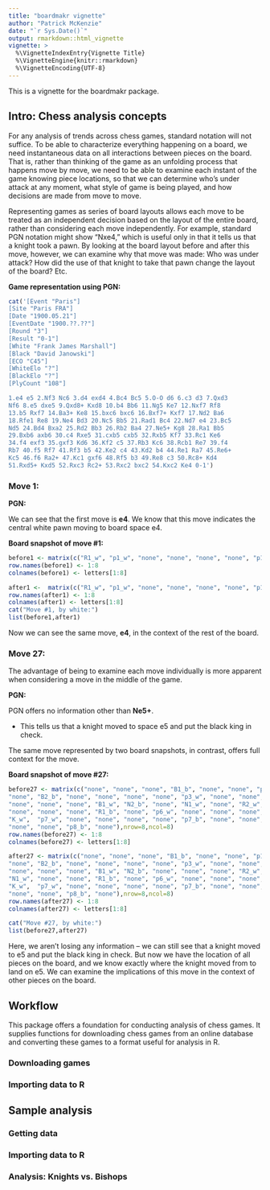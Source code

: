```yaml
---
title: "boardmakr vignette"
author: "Patrick McKenzie"
date: "`r Sys.Date()`"
output: rmarkdown::html_vignette
vignette: >
  %\VignetteIndexEntry{Vignette Title}
  %\VignetteEngine{knitr::rmarkdown}
  %\VignetteEncoding{UTF-8}
---
```


This is a vignette for the boardmakr package.

## Intro: Chess analysis concepts

For any analysis of trends across chess games, standard notation will not suffice. To be able to characterize everything happening on a board, we need instantaneous data on all interactions between pieces on the board. That is, rather than thinking of the game as an unfolding process that happens move by move, we need to be able to examine each instant of the game knowing piece locations, so that we can determine who's under attack at any moment, what style of game is being played, and how decisions are made from move to move.

Representing games as series of board layouts allows each move to be treated as an independent decision based on the layout of the entire board, rather than considering each move independently. For example, standard PGN notation might show "Nxe4," which is useful only in that it tells us that a knight took a pawn. By looking at the board layout before and after this move, however, we can examine why that move was made: Who was under attack? How did the use of that knight to take that pawn change the layout of the board? Etc.

**Game representation using PGN:**
```r
cat('[Event "Paris"]
[Site "Paris FRA"]
[Date "1900.05.21"]
[EventDate "1900.??.??"]
[Round "3"]
[Result "0-1"]
[White "Frank James Marshall"]
[Black "David Janowski"]
[ECO "C45"]
[WhiteElo "?"]
[BlackElo "?"]
[PlyCount "108"]

1.e4 e5 2.Nf3 Nc6 3.d4 exd4 4.Bc4 Bc5 5.O-O d6 6.c3 d3 7.Qxd3
Nf6 8.e5 dxe5 9.Qxd8+ Kxd8 10.b4 Bb6 11.Ng5 Ke7 12.Nxf7 Rf8
13.b5 Rxf7 14.Ba3+ Ke8 15.bxc6 bxc6 16.Bxf7+ Kxf7 17.Nd2 Ba6
18.Rfe1 Re8 19.Ne4 Bd3 20.Nc5 Bb5 21.Rad1 Bc4 22.Nd7 e4 23.Bc5
Nd5 24.Bd4 Bxa2 25.Rd2 Bb3 26.Rb2 Ba4 27.Ne5+ Kg8 28.Ra1 Bb5
29.Bxb6 axb6 30.c4 Rxe5 31.cxb5 cxb5 32.Rxb5 Kf7 33.Rc1 Ke6
34.f4 exf3 35.gxf3 Kd6 36.Kf2 c5 37.Rb3 Kc6 38.Rcb1 Re7 39.f4
Rb7 40.f5 Rf7 41.Rf3 b5 42.Ke2 c4 43.Kd2 b4 44.Re1 Ra7 45.Re6+
Kc5 46.f6 Ra2+ 47.Kc1 gxf6 48.Rf5 b3 49.Re8 c3 50.Rc8+ Kd4
51.Rxd5+ Kxd5 52.Rxc3 Rc2+ 53.Rxc2 bxc2 54.Kxc2 Ke4 0-1')
```


### Move 1:

**PGN:**

We can see that the first move is **e4**. We know that this move indicates the central white pawn moving to board space e4.

**Board snapshot of move #1:**
```r
before1 <- matrix(c("R1_w", "p1_w", "none", "none", "none", "none", "p1_b", "R1_b", "N1_w", "p2_w", "none", "none", "none","none", "p2_b", "N1_b", "B1_w", "p3_w", "none", "none", "none", "none", "p3_b", "B1_b", "Q_w",  "p4_w","none", "none", "none", "none", "p4_b", "Q_b",  "K_w",  "p5_w", "none", "none", "none", "none", "p5_b","K_b",  "B2_w", "p6_w", "none", "none", "none", "none", "p6_b", "B2_b", "N2_w", "p7_w", "none", "none","none", "none", "p7_b", "N2_b", "R2_w", "p8_w", "none", "none", "none", "none", "p8_b", "R2_b"),nrow=8,ncol = 8)
row.names(before1) <- 1:8
colnames(before1) <- letters[1:8]

after1 <-  matrix(c("R1_w", "p1_w", "none", "none", "none", "none", "p1_b", "R1_b", "N1_w", "p2_w", "none", "none", "none","none", "p2_b", "N1_b", "B1_w", "p3_w", "none", "none", "none", "none", "p3_b", "B1_b", "Q_w",  "p4_w","none", "none", "none", "none", "p4_b", "Q_b",  "K_w",  "none", "none", "p5_w", "none", "none", "p5_b","K_b",  "B2_w", "p6_w", "none", "none", "none", "none", "p6_b", "B2_b", "N2_w", "p7_w", "none", "none","none", "none", "p7_b", "N2_b", "R2_w", "p8_w", "none", "none", "none", "none", "p8_b", "R2_b"),nrow=8,ncol=8)
row.names(after1) <- 1:8
colnames(after1) <- letters[1:8]
cat("Move #1, by white:")
list(before1,after1)
```

Now we can see the same move, **e4**, in the context of the rest of the board.

### Move 27:

The advantage of being to examine each move individually is more apparent when considering a move in the middle of the game. 

**PGN:**

PGN offers no information other than **Ne5+**. 

*  This tells us that a knight moved to space e5 and put the black king in check. 

The same move represented by two board snapshots, in contrast, offers full context for the move.

**Board snapshot of move #27:**
```r
before27 <- matrix(c("none", "none", "none", "B1_b", "none", "none", "p1_b", "none", "none", "R1_w", "none", "none",
"none", "B2_b", "none", "none", "none", "none", "p3_w", "none", "none", "p2_b", "p3_b", "none",
"none", "none", "none", "B1_w", "N2_b", "none", "N1_w", "none", "R2_w", "none", "none", "p4_b",
"none", "none", "none", "R1_b", "none", "p6_w", "none", "none", "none", "none", "K_b", "none",
"K_w",  "p7_w", "none", "none", "none", "none", "p7_b", "none", "none", "p8_w", "none", "none",
"none", "none", "p8_b", "none"),nrow=8,ncol=8)
row.names(before27) <- 1:8
colnames(before27) <- letters[1:8]

after27 <- matrix(c("none", "none", "none", "B1_b", "none", "none", "p1_b", "none", "none", "R1_w", "none", "none",
"none", "B2_b", "none", "none", "none", "none", "p3_w", "none", "none", "p2_b", "p3_b", "none",
"none", "none", "none", "B1_w", "N2_b", "none", "none", "none", "R2_w", "none", "none", "p4_b",
"N1_w", "none", "none", "R1_b", "none", "p6_w", "none", "none", "none", "none", "K_b",  "none",
"K_w",  "p7_w", "none", "none", "none", "none", "p7_b", "none", "none", "p8_w", "none", "none",
"none", "none", "p8_b", "none"),nrow=8,ncol=8)
row.names(after27) <- 1:8
colnames(after27) <- letters[1:8]

cat("Move #27, by white:")
list(before27,after27)
```

Here, we aren't losing any information -- we can still see that a knight moved to e5 and put the black king in check. But now we have the location of all pieces on the board, and we know exactly where the knight moved from to land on e5. We can examine the implications of this move in the context of other pieces on the board.

## Workflow

This package offers a foundation for conducting analysis of chess games. It supplies functions for downloading chess games from an online database and converting these games to a format useful for analysis in R.

### Downloading games

### Importing data to R

## Sample analysis

### Getting data

### Importing data to R

### Analysis: Knights vs. Bishops



